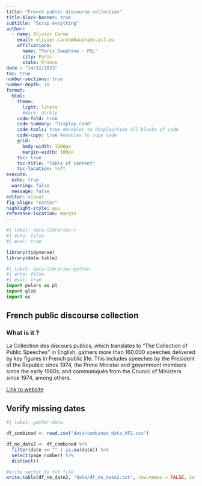 ```yaml
---
title: "French public discourse collection"
title-block-banner: true
subtitle: "Scrap eveything"
author:
  - name: Olivier Caron
    email: olivier.caron@dauphine.psl.eu
    affiliations: 
      name: "Paris Dauphine - PSL"
      city: Paris
      state: France
date : "14/12/2023"
toc: true
number-sections: true
number-depth: 10
format:
  html:
    theme:
      light: litera
      #dark: darkly
    code-fold: true
    code-summary: "Display code"
    code-tools: true #enables to display/hide all blocks of code
    code-copy: true #enables to copy code
    grid:
      body-width: 1000px
      margin-width: 100px
    toc: true
    toc-title: "Table of content"
    toc-location: left
execute:
  echo: true
  warning: false
  message: false
editor: visual
fig-align: "center"
highlight-style: ayu
reference-location: margin
---
```


```r
#| label: data-libraries-r
#| echo: false
#| eval: true

library(tidyverse)
library(data.table)
```

```python
#| label: data-libraries-python
#| echo: false
#| eval: true
import polars as pl
import glob
import os
```

## French public discourse collection

### What is it ?

La Collection des discours publics, which translates to "The Collection of Public Speeches" in English, gathers more than 160,000 speeches delivered by key figures in French public life. This includes speeches by the President of the Republic since 1974, the Prime Minister and government members since the early 1980s, and communiqués from the Council of Ministers since 1974, among others.

[Link to website](https://www.vie-publique.fr/discours?page=0 "French public discourse")

## Verify missing dates
```r
#| label: gather-data

df_combined <- read.csv("data/combined_data_VF2.csv")

df_no_date2 <- df_combined %>% 
  filter(date == "" | is.na(date)) %>%
  select(page_number) %>%
  distinct()

#write vector to txt file
write.table(df_no_date2, "data/df_no_date2.txt", row.names = FALSE, col.names = FALSE)


```


